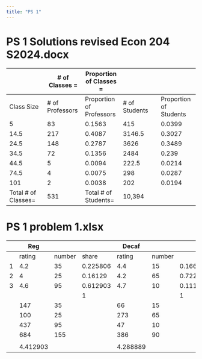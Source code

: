 ---
title: "PS 1"
---
# PS 1 Solutions revised Econ 204 S2024.docx

||# of Classes =|Proportion of Classes =|||
|---|---|---|---|---|
|Class Size|# of Professors|Proportion of Professors|# of Students|Proportion of Students|
|5|83|0.1563|415|0.0399|
|14.5|217|0.4087|3146.5|0.3027|
|24.5|148|0.2787|3626|0.3489|
|34.5|72|0.1356|2484|0.239|
|44.5|5|0.0094|222.5|0.0214|
|74.5|4|0.0075|298|0.0287|
|101|2|0.0038|202|0.0194|
|Total # of Classes=|531|Total # of Students=|10,394||
	
# PS 1 problem 1.xlsx

||Reg|   ||Decaf|   ||Esp|   |
|---|---|---|---|---|---|---|---|---|
||rating|number|share|rating|number|   |rating|number|
|1|4.2|35|0.225806|4.4|15|0.166667|4.7|15|
|2|4|25|0.16129|4.2|65|0.722222|4.8|20|
|3|4.6|95|0.612903|4.7|10|0.111111|4.9|18|
||||1|||1|||
||147|35||66|15||70.5|15|
||100|25||273|65||96|20|
||437|95||47|10||88.2|18|
||684|155||386|90||254.7|53|
||||||||||
||4.412903|||4.288889|||4.80566||